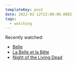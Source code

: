 ```yaml
---
templateKey: post
date: 2022-02-12T22:00:00.000Z
tags:
  - watching
---
```

Recently watched:

* [Belle](https://letterboxd.com/film/belle-2021/)
* [La Belle et la Bête](https://letterboxd.com/film/beauty-and-the-beast/)
* [Night of the Living Dead](https://letterboxd.com/film/night-of-the-living-dead/)